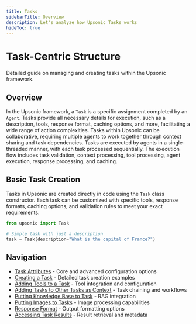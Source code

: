 ```yaml
---
title: Tasks
sidebarTitle: Overview
description: Let's analyze how Upsonic Tasks works
hideToc: true
---
```


# Task-Centric Structure

Detailed guide on managing and creating tasks within the Upsonic framework.

## Overview

In the Upsonic framework, a `Task` is a specific assignment completed by an `Agent`. Tasks provide all necessary details for execution, such as a description, tools, response format, caching options, and more, facilitating a wide range of action complexities. Tasks within Upsonic can be collaborative, requiring multiple agents to work together through context sharing and task dependencies. Tasks are executed by agents in a single-threaded manner, with each task processed sequentially. The execution flow includes task validation, context processing, tool processing, agent execution, response processing, and caching.

## Basic Task Creation

Tasks in Upsonic are created directly in code using the `Task` class constructor. Each task can be customized with specific tools, response formats, caching options, and validation rules to meet your exact requirements.

```python
from upsonic import Task

# Simple task with just a description
task = Task(description="What is the capital of France?")
```

## Navigation

- [Task Attributes](/concepts/task/attributes) - Core and advanced configuration options
- [Creating a Task](/concepts/task/creating) - Detailed task creation examples
- [Adding Tools to a Task](/concepts/task/tools) - Tool integration and configuration
- [Adding Tasks to Other Tasks as Context](/concepts/task/context) - Task chaining and workflows
- [Putting Knowledge Base to Task](/concepts/task/knowledge-base) - RAG integration
- [Putting Images to Tasks](/concepts/task/images) - Image processing capabilities
- [Response Format](/concepts/task/response-format) - Output formatting options
- [Accessing Task Results](/concepts/task/results) - Result retrieval and metadata

